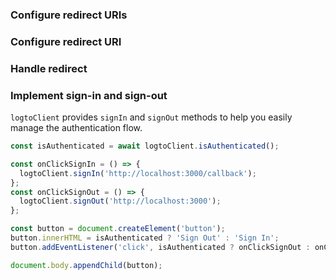 

### Configure redirect URIs

<SignInFlowSummary />

<AssumingUrl />

### Configure redirect URI

<ConfigureRedirectUri figureSrc={redirectUriFigure} redirectUri="http://localhost:3000/callback" />

### Handle redirect

<HandleRedirect />

### Implement sign-in and sign-out

`logtoClient` provides `signIn` and `signOut` methods to help you easily manage the authentication flow.

<SignInNote calling=".signIn()" />

```js title="pages/Home.js"
const isAuthenticated = await logtoClient.isAuthenticated();

const onClickSignIn = () => {
  logtoClient.signIn('http://localhost:3000/callback');
};
const onClickSignOut = () => {
  logtoClient.signOut('http://localhost:3000');
};

const button = document.createElement('button');
button.innerHTML = isAuthenticated ? 'Sign Out' : 'Sign In';
button.addEventListener('click', isAuthenticated ? onClickSignOut : onClickSignIn);

document.body.appendChild(button);
```

<SignOutNote />
